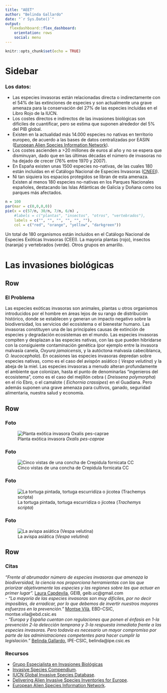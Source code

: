 ```yaml
---
title: "AEET"
author: "Belinda Gallardo"
date: "`r Sys.Date()`"
output: 
  flexdashboard::flex_dashboard:
    orientation: rows
    social: menu
---
```


```r
knitr::opts_chunk$set(echo = TRUE)
```

Sidebar {.sidebar}
=======================================================================

### Los datos: 

- Las especies invasoras están relacionadas directa o indirectamente con el 54% de las extinciones de especies y son actualmente una grave amenaza para la conservación del 27% de las especies incluidas en el Libro Rojo de la IUCN.  
- Los costes directos e indirectos de las invasiones biológicas son difíciles de cuantificar, pero se estima que suponen alrededor del 5% del PIB global.  
- Existen en la actualidad más 14.000 especies no nativas en territorio europeo, de acuerdo a las bases de datos centralizadas por EASIN ([European Alien Species Information Network](https://easin.jrc.ec.europa.eu/)).  
- Los costes ascienden a >20 millones de euros al año y no se espera que disminuyan, dado que en las últimas décadas el número de invasoras no ha dejado de crecer (76% entre 1970 y 2007).  
- En España existen unas 1500 especies no-nativas, de las cuales 180 están incluidas en el Catálogo Nacional de Especies Invasoras ([CNEEI](http://www.mapama.gob.es/)).   
- Ni tan siquiera los espacios protegidos se libran de esta amenaza. Existen al menos 180 especies no-nativas en los Parques Nacionales españoles, destacando las Islas Atlánticas de Galicia y Doñana como los parques más afectados.   

```r
n = 100
par(mar = c(0,0,0,0))
pie(x = c(57/n, 30/n, 7/n, 6/n) , 
    #labels = c("plantas", "insectos", "otros", "vertebrados"),
    labels = c("", "", "", "", "", ""),
    col = c("red", "orange", "yellow", "darkgreen"))
```


Un total de 180 organismos están incluidos en el Catálogo Nacional de Especies Exóticas Invasoras (CEEI). La mayoria plantas (rojo), insectos (naranja) y vertebrados (verde). Otros grupos en amarillo.

Las invasiones biológicas
=======================================================================

Row
-----------------------------------------------------------------------

### El Problema

Las especies exóticas invasoras son animales, plantas u otros organismos introducidos por el hombre en áreas lejos de su rango de distribución histórico, donde se establecen y generan un impacto negativo sobre la biodiversidad, los servicios del ecosistema o el bienestar humano. Las invasoras constituyen una de las principales causas de extinción de especies y degradación ecosistemas en el mundo. Las especies invasoras compiten y desplazan a las especies nativas, con las que pueden hibridarse con la consiguiente contaminación genética (por ejemplo entre la invasora malvasía canela, _Oxyura jamaicensis_, y la autóctona malvasía cabeciblanca, _O. leucocephala_). En ocasiones las especies invasoras depredan sobre especies nativas, como es el caso del avispón asiático ( _Vespa velutina_) y la abeja de la miel. Las especies invasoras a menudo alteran profundamente el ambiente que colonizan, hasta el punto de denominarlas “ingenieros del ecosistema”, como es el caso del mejillón cebra ( _Dreissena polymorpha_) en el río Ebro, o el camalote ( _Eichornia crassipes_) en el Guadiana. Pero además suponen una grave amenaza para cultivos, ganado, seguridad alimentaria, nuestra salud y economía.

Row
-----------------------------------------------------------------------

### Foto

![Planta exótica invasora _Oxalis pes-caprae_](https://upload.wikimedia.org/wikipedia/commons/thumb/f/f0/Oxalis-pes-caprae0016c.jpg/691px-Oxalis-pes-caprae0016c.jpg)

### Foto

![Cinco vistas de una concha de Crepidula fornicata CC](https://upload.wikimedia.org/wikipedia/commons/f/fe/Crepidula_fornicata_01.JPG)

### Foto

![La tortuga pintada, tortuga escurridiza o jicotea (_Trachemys scripta_)](https://upload.wikimedia.org/wikipedia/commons/c/c3/Pseudemys_scripta_scripta_-_Yellow-bellied_slider_02.jpg)

### Foto

![La avispa asiática (_Vespa velutina_)](https://upload.wikimedia.org/wikipedia/commons/c/c8/Vespa_velutina_nigrithorax_MHNT_dos.jpg)

Row
-----------------------------------------------------------------------

### Citas {data-width=700}

_“Frente al abrumador número de especies invasoras que amenaza la biodiversidad, la ciencia nos proporciona herramientas con las que priorizar objetivamente las especies y las regiones sobre las que actuar en primer lugar”._ [Laura Capdevila](https://www.researchgate.net/profile/Laura_Capdevila-Argueelles), GEIB, geib.uc@gmail.com   
- _“La mayoría de las especies invasoras son muy difíciles, por no decir imposibles, de erradicar, por lo que debemos de invertir nuestros mayores esfuerzos en la prevención.”_ [Montse Vilà](http://www.montsevila.org/), EBD-CSIC, montse.vila@ebd.csic.es	 
- _“Europa y España cuentan con regulaciones que ponen el énfasis en 1-la prevención 2-la detección temprana y 3-la respuesta inmediata frente a las especies invasoras. Pero todavía es necesario un mayor compromiso por parte de las administraciones competentes para hacer cumplir la legislación.”_ [Belinda Gallardo](https://www.researchgate.net/profile/Belinda_Gallardo), IPE-CSIC, belinda@ipe.csic.es   

### Recursos {data-width=340}

- [Grupo Especialista en Invasiones Biológicas](http://geibuc.wixsite.com/geib) 
- [Invasive Species Compendium](http://www.cabi.org/isc/).
- [IUCN Global Invasive Species Database](http://www.iucngisd.org/gisd/). 
- [Delivering Alien Invasive Species Inventories for Europe](http://www.europe-aliens.org).
- [European Alien Species Information Network](https://easin.jrc.ec.europa.eu/).






